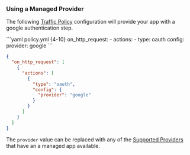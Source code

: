 ### Using a Managed Provider

The following [Traffic Policy](/traffic-policy/)
configuration will provide your app with a google authentication step.

<CodeGroup>
```yaml policy.yml {4-10}
on_http_request:
  - actions:
      - type: oauth
        config:
          provider: google
```

```json policy.json {5-10}
{
  "on_http_request": [
    {
      "actions": [
        {
          "type": "oauth",
          "config": {
            "provider": "google"
          }
        }
      ]
    }
  ]
}
```
</CodeGroup>

The `provider` value can be replaced with any of the [Supported Providers](/traffic-policy/actions/oauth/#supported-providers) that have an
a managed app available.
